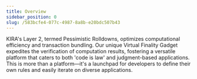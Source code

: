 ```yaml
---
title: Overview
sidebar_position: 0
slug: /583bcfe4-077c-4987-8a8b-e20bdc507b43
---
```





KIRA's Layer 2, termed Pessimistic Rolldowns, optimizes computational efficiency and transaction bundling. Our unique Virtual Finality Gadget expedites the verification of computation results, fostering a versatile platform that caters to both 'code is law' and judgment-based applications. This is more than a platform—it's a launchpad for developers to define their own rules and easily iterate on diverse applications.


